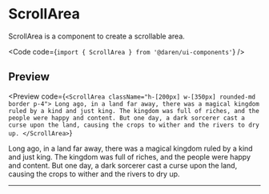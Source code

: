 
# ScrollArea

ScrollArea is a component to create a scrollable area.

<Code code={`import { ScrollArea } from '@daren/ui-components'`} />

## Preview

<Preview
  code={`<ScrollArea className="h-[200px] w-[350px] rounded-md border p-4">
  Long ago, in a land far away, there was a magical kingdom ruled by a kind
  and just king. The kingdom was full of riches, and the people were happy
  and content. But one day, a dark sorcerer cast a curse upon the land,
  causing the crops to wither and the rivers to dry up.
</ScrollArea>`}
>
  <div className="space-y-2">
    <ScrollArea className="h-[200px] w-[350px] rounded-md border p-4">
      Long ago, in a land far away, there was a magical kingdom ruled by a kind
      and just king. The kingdom was full of riches, and the people were happy
      and content. But one day, a dark sorcerer cast a curse upon the land,
      causing the crops to wither and the rivers to dry up.
    </ScrollArea>
  </div>
</Preview>

---
